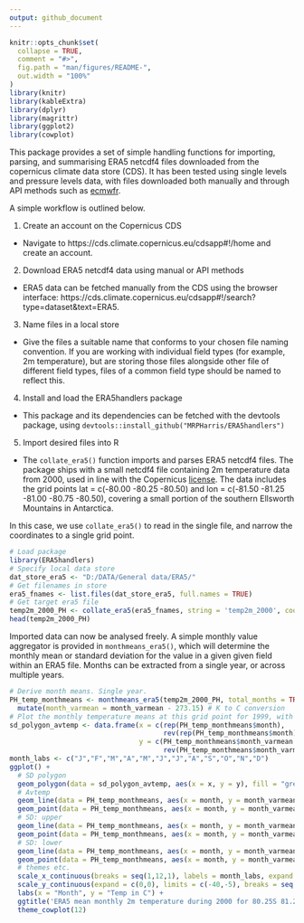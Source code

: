 ```yaml
---
output: github_document
---
```


```r
knitr::opts_chunk$set(
  collapse = TRUE,
  comment = "#>",
  fig.path = "man/figures/README-",
  out.width = "100%"
)
library(knitr)
library(kableExtra)
library(dplyr)
library(magrittr)
library(ggplot2)
library(cowplot)
```

This package provides a set of simple handling functions for importing, parsing, and summarising ERA5 netcdf4 files downloaded from the copernicus climate data store (CDS). It has been tested using single levels and pressure levels data, with files downloaded both manually and through API methods such as [ecmwfr](https://github.com/bluegreen-labs/ecmwfr). 

A simple workflow is outlined below.

1) Create an account on the Copernicus CDS

* Navigate to https://cds.climate.copernicus.eu/cdsapp#!/home and create an account. 

2) Download ERA5 netcdf4 data using manual or API methods

* ERA5 data can be fetched manually from the CDS using the browser interface: https://cds.climate.copernicus.eu/cdsapp#!/search?type=dataset&text=ERA5. 

3) Name files in a local store

* Give the files a suitable name that conforms to your chosen file naming convention. If you are working with individual field types (for example, 2m temperature), but are storing those files alongside other file of different field types, files of a common field type should be named to reflect this.

4) Install and load the ERA5handlers package

* This package and its dependencies can be fetched with the devtools package, using `devtools::install_github("MRPHarris/ERA5handlers")`

5) Import desired files into R

* The `collate_era5()` function imports and parses ERA5 netcdf4 files. The package ships with a small netcdf4 file containing 2m temperature data from 2000, used in line with the Copernicus [license](https://cds.climate.copernicus.eu/api/v2/terms/static/licence-to-use-copernicus-products.pdf). The data includes the grid points lat = c(-80.00 -80.25 -80.50) and lon = c(-81.50 -81.25 -81.00 -80.75 -80.50), covering a small portion of the southern Ellsworth Mountains in Antarctica.

In this case, we use `collate_era5()` to read in the single file, and narrow the coordinates to a single grid point.

```r
# Load package
library(ERA5handlers)
# Specify local data store
dat_store_era5 <- "D:/DATA/General data/ERA5/"
# Get filenames in store
era5_fnames <- list.files(dat_store_era5, full.names = TRUE)
# Get target era5 file
temp2m_2000_PH <- collate_era5(era5_fnames, string = 'temp2m_2000', coords = c(-80.25, -81.25))
head(temp2m_2000_PH)
```

Imported data can now be analysed freely. A simple monthly value aggregator is provided in `monthmeans_era5()`, which will determine the monthly mean or standard deviation for the value in a given given field within an ERA5 file. Months can be extracted from a single year, or across multiple years.

```r
# Derive month means. Single year.
PH_temp_monthmeans <- monthmeans_era5(temp2m_2000_PH, total_months = TRUE) %>%
  mutate(month_varmean = month_varmean - 273.15) # K to C conversion
# Plot the monthly temperature means at this grid point for 1999, with standard devations
sd_polygon_avtemp <- data.frame(x = c(rep(PH_temp_monthmeans$month), 
                                      rev(rep(PH_temp_monthmeans$month))), 
                                y = c(PH_temp_monthmeans$month_varmean + PH_temp_monthmeans$month_varsd, 
                                      rev(PH_temp_monthmeans$month_varmean - PH_temp_monthmeans$month_varsd)))
month_labs <- c("J","F","M","A","M","J","J","A","S","O","N","D")
ggplot() +
  # SD polygon
  geom_polygon(data = sd_polygon_avtemp, aes(x = x, y = y), fill = "grey60", colour = "NA", alpha = 0.2) +
  # Avtemp
  geom_line(data = PH_temp_monthmeans, aes(x = month, y = month_varmean)) +
  geom_point(data = PH_temp_monthmeans, aes(x = month, y = month_varmean)) +
  # SD: upper
  geom_line(data = PH_temp_monthmeans, aes(x = month, y = month_varmean + month_varsd), linetype = 'dashed') +
  geom_point(data = PH_temp_monthmeans, aes(x = month, y = month_varmean + month_varsd), shape = 4) +
  # SD: lower
  geom_line(data = PH_temp_monthmeans, aes(x = month, y = month_varmean - month_varsd), linetype = 'dashed') +
  geom_point(data = PH_temp_monthmeans, aes(x = month, y = month_varmean - month_varsd), shape = 4) +
  # themes etc.
  scale_x_continuous(breaks = seq(1,12,1), labels = month_labs, expand = c(0,0)) +
  scale_y_continuous(expand = c(0,0), limits = c(-40,-5), breaks = seq(-40,-5,5)) +
  labs(x = "Month", y = "Temp in C") +
  ggtitle('ERA5 mean monthly 2m temperature during 2000 for 80.25S 81.25W') +
  theme_cowplot(12)

```


